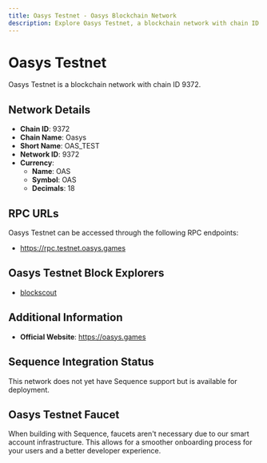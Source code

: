 ```yaml
--- 
title: Oasys Testnet - Oasys Blockchain Network
description: Explore Oasys Testnet, a blockchain network with chain ID 9372. Learn about its native currency, OAS, and how to interact with the network.
---
```


# Oasys Testnet

Oasys Testnet is a blockchain network with chain ID 9372.

## Network Details

- **Chain ID**: 9372
- **Chain Name**: Oasys
- **Short Name**: OAS_TEST
- **Network ID**: 9372
- **Currency**: 
  - **Name**: OAS
  - **Symbol**: OAS
  - **Decimals**: 18

## RPC URLs

Oasys Testnet can be accessed through the following RPC endpoints:

- https://rpc.testnet.oasys.games

## Oasys Testnet Block Explorers

- [blockscout](https://explorer.testnet.oasys.games)

## Additional Information

- **Official Website**: https://oasys.games

## Sequence Integration Status

This network does not yet have Sequence support but is available for deployment.

## Oasys Testnet Faucet

When building with Sequence, faucets aren't necessary due to our smart account infrastructure. This allows for a smoother onboarding process for your users and a better developer experience.
